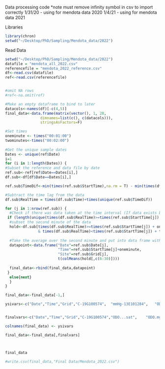 
Data processing code
*note must remove infinity symbol in csv to import correctly
1/31/20 - using for mendota data 2020
1/4/21 - using for mendota data 2021


Libraries
```r
library(chron)
setwd("~/Desktop/PhD/Sampling/Mendota_data/2022")
```


Read Data
```r
setwd("~/Desktop/PhD/Sampling/Mendota_data/2022")
datafile = "mendota_all_2022.csv"
referencefile = "mendota_2022_reference.csv"
df<-read.csv(datafile)
ref<-read.csv(referencefile)


#omit NA rows
#ref<-na.omit(ref)

#Make an empty dataframe to bind to later
datacols<-names(df)[-c(4,5)]
final_data<-data.frame(matrix(vector(), 1, 28,
                dimnames=list(c(), c(datacols))),
                stringsAsFactors=F)

#Set times
oneminute <- times("00:01:00")
twominutes<-times("00:02:00")    
              
#Get the unique sample dates
Dates <- unique(ref$Date)
i=1
for (i in 1:length(Dates)) {
#Subset the reference and data file by date
ref.sub<-ref[ref$Date==Dates[i],]
df.sub<-df[df$Date==Dates[i],]

ref.sub$TimeDif<-min(times(ref.sub$StartTime),na.rm = T) - min(times(df.sub$Time),na.rm=T)

#Subtract the time lag from the data
df.sub$RealTime = times(df.sub$Time)+times(unique(ref.sub$TimeDif))

for (j in 1:nrow(ref.sub)) {
  #Check if there was data taken at the time interval (If data exists both TRUE and FALSE are returned)
 if (length(unique(times(df.sub$RealTime)>=times(ref.sub$StartTime[j]) + oneminute  & times(df.sub$RealTime)<times(ref.sub$StartTime[j]) + twominutes))==2) {
  #subset the second minute of the data
  hold<-df.sub[times(df.sub$RealTime)>=times(ref.sub$StartTime[j]) + oneminute 
               & times(df.sub$RealTime)<times(ref.sub$StartTime[j]) + twominutes,]
  
  #Take the average over the second minute and put into data frame with date, site ID, and start time
  datapoint<-data.frame("Date"=ref.sub$Date[j],
                        "Time"=ref.sub$StartTime[j]+oneminute,
                        "Site"=ref.sub$Grid[j],
                        t(colMeans(hold[,c(6:30)])))
  
  final_data<-rbind(final_data,datapoint)
 }
  else{next}
  }
}

final_data<-final_data[-1,]

ysivars<-c("Date","Time","Grid","C-19G100574",	"mmHg-13E101284",	"ODO...sat",	"DO %L-19G102396",	"ODO.mg.L",	"SpCond.uS.cm",	"C-uS/cm-19G100574",	"nLFC-uS/cm-19G100574",	"TDS mg/L-19G100574",	"SAL-PSU-19G100574",	"pH",	"pH mV-13E101565",	"ORP mV-13E101565",	"Turbidity.FNU",	"TSS mg/L-13E101322",	"BGA.PC.RFU",	"Chlorophyll.RFU",	"fDOM.RFU",	"fDOM.QSU",	"Depth.m",	"Vpos m-13D102108",	"Press.psi.a",	"Wiper V-19H101164",	"Cable V-13E101468",	"Batt V-13E101468")


finalvars<-c("Date","Time","Grid","C-19G100574","ODO...sat",	"ODO.mg.L",	"SpCond.uS.cm",	"pH",	"Turbidity.FNU",	"BGA.PC.RFU",	"Chlorophyll.RFU",	"fDOM.RFU",	"fDOM.QSU",	"Depth.m","Press.psi.a")

colnames(final_data) <- ysivars

final_data<-final_data[,finalvars]



final_data

#write.csv(final_data,"Final Data/Mendota_2022.csv")

```

